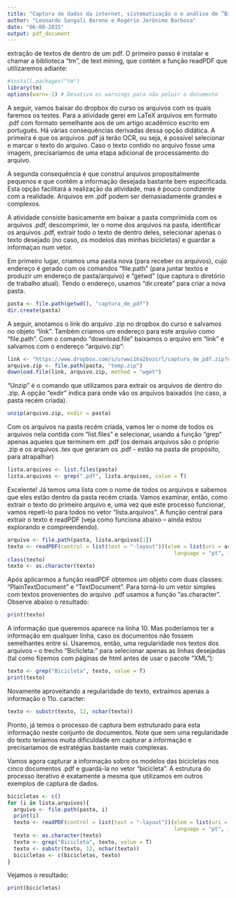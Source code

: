```yaml
---
title: "Captura de dados da internet, sistematização o e análise de ”Big data” - Atividade 6"
author: "Leonardo Sangali Barone e Rogério Jerônimo Barbosa"
date: "06-08-2015"
output: pdf_document
---
```


extração de textos de dentro de um pdf. O primeiro passo é instalar e chamar a biblioteca "tm", de text mining, que contém a função readPDF que utilizaremos adiante:

```r
#install.packages("tm")
library(tm)
options(warn=-1) # Desativa os warnings para não poluir o documento 
```

A seguir, vamos baixar do dropbox do curso os arquivos com os quais faremos os testes. Para a atividade gerei em LaTeX arquivos em formato .pdf com formato semelhante aos de um artigo acadêmico escrito em português. Há várias consequências derivadas dessa opção didática. A primeira é que os arquivos .pdf já terão OCR, ou seja, é possível selecionar e marcar o texto do arquivo. Caso o texto contido no arquivo fosse uma imagem, precisaríamos de uma etapa adicional de processamento do arquivo.

A segunda consequência é que construí arquivos propositalmente pequenos e que contêm a informação desejada bastante bem especificada. Esta opção facilitará a realização da atividade, mas é pouco condizente com a realidade. Arquivos em .pdf podem ser demasiadamente grandes e complexos.

A atividade consiste basicamente em baixar a pasta comprimida com os arquivos .pdf, descomprimir, ler o nome dos arquivos na pasta, identificar os arquivos .pdf, extrair todo o texto de dentro deles, selecionar apenas o texto desejado (no caso, os modelos das minhas bicicletas) e guardar a informaçao num vetor.

Em primeiro lugar, criamos uma pasta nova (para receber os arquivos), cujo endereço é gerado com os comandos "file.path" (para juntar textos e produzir um endereço de pasta/arquivo) e "getwd" (que captura o diretório de trabalho atual). Tendo o endereço, usamos "dir.create" para criar a nova pasta.

```r
pasta <- file.path(getwd(), "captura_de_pdf")
dir.create(pasta)
```

A seguir, anotamos o link do arquivo .zip no dropbox do curso e salvamos no objeto "link". Também criamos um endereço para este arquivo como "file.path". Com o comando "download.file" baixamos o arquivo em "link" e salvamos com o endereço "arquivo.zip":

```r
link <- "https://www.dropbox.com/s/urwwi16a2bvzcrl/captura_de_pdf.zip?dl=0"
arquivo.zip <- file.path(pasta, "temp.zip")
download.file(link, arquivo.zip, method = "wget")
```

"Unzip" é o comando que utilizamos para extrair os arquivos de dentro do .zip. A opção "exdir" indica para onde vão os arquivos baixados (no caso, a pasta recém criada).

```r
unzip(arquivo.zip, exdir = pasta)
```

Com os arquivos na pasta recém criada, vamos ler o nome de todos os arquivos nela contida com "list.files" e selecionar, usando a função "grep" apenas aqueles que terminem em .pdf (os demais arquivos são o próprio .zip e os arquivos .tex que geraram os .pdf - estão na pasta de propósito, para atrapalhar)

```r
lista.arquivos <- list.files(pasta)
lista.arquivos <- grep(".pdf", lista.arquivos, value = T)
```

Excelente! Já temos uma lista com o nome de todos os arquivos e sabemos que eles estão dentro da pasta recém criada. Vamos examinar, então, como extrair o texto do primeiro arquivo e, uma vez que este processo funcionar, vamos repetí-lo para todos no vetor "lista.arquivos". A função central para extrair o texto é readPDF (veja como funciona abaixo -- ainda estou explorando e compreendendo).

```r
arquivo <- file.path(pasta, lista.arquivos[1])
texto <- readPDF(control = list(text = "-layout"))(elem = list(uri = arquivo),
                                                     language = "pt", id = "id1")
class(texto)
texto <- as.character(texto)
```

Após aplicarmos a função readPDF obtemos um objeto com duas classes: "PlainTextDocument" e "TextDocument". Para torná-lo um vetor simples com textos provenientes do arquivo .pdf  usamos a função "as.character". Observe abaixo o resultado:

```r
print(texto)
```

A informação que queremos aparece na linha 10. Mas poderíamos ter a informação em qualquer linha, caso os documentos não fossem semelhantes entre si. Usaremos, então, uma regularidade nos textos dos arquivos -- o trecho "Biclicleta:" para selecionar apenas as linhas desejadas (tal como fizemos com páginas de html antes de usar o pacote "XML"):

```r
texto <- grep("Bicicleta", texto, value = T)
print(texto)
```

Novamente aproveitando a regularidade do texto, extraímos apenas a informação o 11o. caracter:

```r
texto <- substr(texto, 12, nchar(texto))
```

Pronto, já temos o processo de captura bem estruturado para esta informação neste conjunto de documentos. Note que sem uma regularidade do texto teríamos muita dificuldade em capturar a informação e precisaríamos de estratégias bastante mais complexas.

Vamos agora capturar a informação sobre os modelos das bicicletas nos cinco documentos .pdf e guardá-la no vetor "bicicleta". A estrutura do processo iterativo é exatamente a mesma que utilizamos em outros exemplos de captura de dados.

```r
bicicletas <- c()
for (i in lista.arquivos){
  arquivo <- file.path(pasta, i)
  print(i)
  texto <- readPDF(control = list(text = "-layout"))(elem = list(uri = arquivo),
                                                     language = "pt", id = "id1")
  texto <- as.character(texto)
  texto <- grep("Bicicleta", texto, value = T)
  texto <- substr(texto, 12, nchar(texto))
  bicicletas <- c(bicicletas, texto)
}
```

Vejamos o resultado:

```r
print(bicicletas)
```

